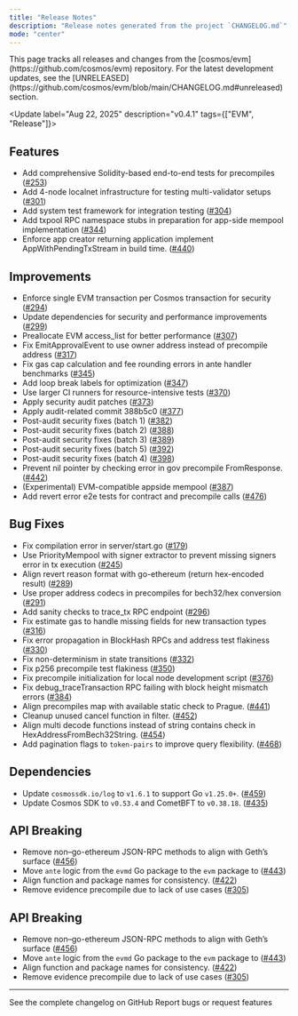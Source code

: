 ```yaml
---
title: "Release Notes"
description: "Release notes generated from the project `CHANGELOG.md`"
mode: "center"
---
```


<Info>
  This page tracks all releases and changes from the
  [cosmos/evm](https://github.com/cosmos/evm) repository. For the latest
  development updates, see the
  [UNRELEASED](https://github.com/cosmos/evm/blob/main/CHANGELOG.md#unreleased)
  section.
</Info>

<Update label="Aug 22, 2025" description="v0.4.1" tags={["EVM", "Release"]}>
##  Features

- Add comprehensive Solidity-based end-to-end tests for precompiles ([#253](https://github.com/cosmos/evm/pull/253))
- Add 4-node localnet infrastructure for testing multi-validator setups ([#301](https://github.com/cosmos/evm/pull/301))
- Add system test framework for integration testing ([#304](https://github.com/cosmos/evm/pull/304))
- Add txpool RPC namespace stubs in preparation for app-side mempool implementation ([#344](https://github.com/cosmos/evm/pull/344))
- Enforce app creator returning application implement AppWithPendingTxStream in build time. ([#440](https://github.com/cosmos/evm/pull/440))

## Improvements

- Enforce single EVM transaction per Cosmos transaction for security ([#294](https://github.com/cosmos/evm/pull/294))
- Update dependencies for security and performance improvements ([#299](https://github.com/cosmos/evm/pull/299))
- Preallocate EVM access_list for better performance ([#307](https://github.com/cosmos/evm/pull/307))
- Fix EmitApprovalEvent to use owner address instead of precompile address ([#317](https://github.com/cosmos/evm/pull/317))
- Fix gas cap calculation and fee rounding errors in ante handler benchmarks ([#345](https://github.com/cosmos/evm/pull/345))
- Add loop break labels for optimization ([#347](https://github.com/cosmos/evm/pull/347))
- Use larger CI runners for resource-intensive tests ([#370](https://github.com/cosmos/evm/pull/370))
- Apply security audit patches ([#373](https://github.com/cosmos/evm/pull/373))
- Apply audit-related commit 388b5c0 ([#377](https://github.com/cosmos/evm/pull/377))
- Post-audit security fixes (batch 1) ([#382](https://github.com/cosmos/evm/pull/382))
- Post-audit security fixes (batch 2) ([#388](https://github.com/cosmos/evm/pull/388))
- Post-audit security fixes (batch 3) ([#389](https://github.com/cosmos/evm/pull/389))
- Post-audit security fixes (batch 5) ([#392](https://github.com/cosmos/evm/pull/392))
- Post-audit security fixes (batch 4) ([#398](https://github.com/cosmos/evm/pull/398))
- Prevent nil pointer by checking error in gov precompile FromResponse. ([#442](https://github.com/cosmos/evm/pull/442))
- (Experimental) EVM-compatible appside mempool ([#387](https://github.com/cosmos/evm/pull/387))
- Add revert error e2e tests for contract and precompile calls ([#476](https://github.com/cosmos/evm/pull/476))

## Bug Fixes

- Fix compilation error in server/start.go ([#179](https://github.com/cosmos/evm/pull/179))
- Use PriorityMempool with signer extractor to prevent missing signers error in tx execution ([#245](https://github.com/cosmos/evm/pull/245))
- Align revert reason format with go-ethereum (return hex-encoded result) ([#289](https://github.com/cosmos/evm/pull/289))
- Use proper address codecs in precompiles for bech32/hex conversion ([#291](https://github.com/cosmos/evm/pull/291))
- Add sanity checks to trace_tx RPC endpoint ([#296](https://github.com/cosmos/evm/pull/296))
- Fix estimate gas to handle missing fields for new transaction types ([#316](https://github.com/cosmos/evm/pull/316))
- Fix error propagation in BlockHash RPCs and address test flakiness ([#330](https://github.com/cosmos/evm/pull/330))
- Fix non-determinism in state transitions ([#332](https://github.com/cosmos/evm/pull/332))
- Fix p256 precompile test flakiness ([#350](https://github.com/cosmos/evm/pull/350))
- Fix precompile initialization for local node development script ([#376](https://github.com/cosmos/evm/pull/376))
- Fix debug_traceTransaction RPC failing with block height mismatch errors ([#384](https://github.com/cosmos/evm/pull/384))
- Align precompiles map with available static check to Prague. ([#441](https://github.com/cosmos/evm/pull/441))
- Cleanup unused cancel function in filter. ([#452](https://github.com/cosmos/evm/pull/452))
- Align multi decode functions instead of string contains check in HexAddressFromBech32String. ([#454](https://github.com/cosmos/evm/pull/454))
- Add pagination flags to `token-pairs` to improve query flexibility. ([#468](https://github.com/cosmos/evm/pull/468))

## Dependencies

- Update `cosmossdk.io/log` to `v1.6.1` to support Go `v1.25.0+`. ([#459](https://github.com/cosmos/evm/pull/459))
- Update Cosmos SDK to `v0.53.4` and CometBFT to `v0.38.18`. ([#435](https://github.com/cosmos/evm/pull/435))

## API Breaking

- Remove non–go-ethereum JSON-RPC methods to align with Geth’s surface ([#456](https://github.com/cosmos/evm/pull/456))
- Move `ante` logic from the `evmd` Go package to the `evm` package to ([#443](https://github.com/cosmos/evm/pull/443))
- Align function and package names for consistency. ([#422](https://github.com/cosmos/evm/pull/422))
- Remove evidence precompile due to lack of use cases ([#305](https://github.com/cosmos/evm/pull/305))

## API Breaking

- Remove non–go-ethereum JSON-RPC methods to align with Geth’s surface ([#456](https://github.com/cosmos/evm/pull/456))
- Move `ante` logic from the `evmd` Go package to the `evm` package to ([#443](https://github.com/cosmos/evm/pull/443))
- Align function and package names for consistency. ([#422](https://github.com/cosmos/evm/pull/422))
- Remove evidence precompile due to lack of use cases ([#305](https://github.com/cosmos/evm/pull/305))

</Update>

---

<CardGroup cols={2}>
  <Card
    title="View Full Changelog"
    icon="github"
    href="https://github.com/cosmos/evm/blob/main/CHANGELOG.md"
  >
    See the complete changelog on GitHub
  </Card>
  <Card
    title="Report Issues"
    icon="bug"
    href="https://github.com/cosmos/evm/issues"
  >
    Report bugs or request features
  </Card>
</CardGroup>
